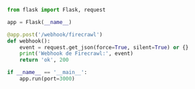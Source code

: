 ```python Python/Flask
from flask import Flask, request

app = Flask(__name__)

@app.post('/webhook/firecrawl')
def webhook():
    event = request.get_json(force=True, silent=True) or {}
    print('Webhook de Firecrawl:', event)
    return 'ok', 200

if __name__ == '__main__':
    app.run(port=3000)
```
